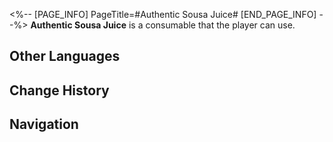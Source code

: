 <%-- [PAGE_INFO]
PageTitle=#Authentic Sousa Juice#
[END_PAGE_INFO] --%>
{{Consumable Infobox
|id          = 408422
|image       = Item Authentic Sousa Juice.png{{subst:void|<!--$UPLOAD:<<SpriteOutput/ItemFigures/408422.png>-<Item Authentic Sousa Juice.png>-<Consumable Icons>>-->}}
|type        = Attack Consumables
|rarity      = 2
|effect      = When used, increases all allies' ATK by 35% and decreases DEF by 8% for the next battle.
|description = A low-quality syrupy drink that is rumored to be the true and original recipe for SoulGlad.<br />The foul water, sickeningly sweet syrup, and mediocre taste meant this drink is banished to the depths of the Dreamscape's shelves. But in a time before the arrival of the sweet dreams, this was the spring water that cleansed both tears and blood, a fine wine made to soothe the bitterness of the years.
|effectType  = 
|effectType2 = 
|effectType3 = 
|recipe      = 
|source1     = [[Jessie's Snack]]
|source2     = 
|source3     = 
}}
{{Description|''"They used flavoring to mask its strange taste, used coloring to hide the poor quality, and used carbonation to deprive it of flatness &mdash; But the truth hidden within the bottle will never disappear."''}}
'''Authentic Sousa Juice''' is a consumable that the player can use.

==Other Languages==
{{Other Languages
|en   = Authentic Sousa Juice
|zhs  = 正宗苏萨水
|zht  = 正宗蘇薩水
|ja   = 本家スーサ水
|ko   = 정통 소사수
|es   = Jugo de Sousa auténtico
|fr   = Jus de Sousa authentique
|ru   = Аутентичный сок Суза
|th   = Authentic Sousa Juice
|vi   = Nước Sousa Chính Gốc
|de   = Originaler Sousa-Saft
|id   = Authentic Sousa Juice
|pt   = Sucão do Sousa Autêntico
}}

==Change History==
{{Change History|2.2}}

==Navigation==
{{Consumable Navbox}}